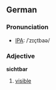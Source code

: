==German==
===Pronunciation===
* [[w:IPA|IPA]]:  /ˈzɪçtbaə/
===Adjective===
'''sichtbar'''
# [[visible]]
